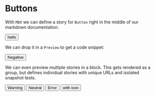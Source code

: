 
<Meta title="MDX|Button" component={Button} />

# Buttons

With `MDX` we can define a story for `Button` right in the middle of our
markdown documentation.

<Story name="primary">
  <Button status="primary">hello</Button>
</Story>

We can drop it in a `Preview` to get a code snippet:

<Preview>
  <Story name="negative">
    <Button status="negative">Negative</Button>
  </Story>
</Preview>

We can even preview multiple stories in a block. This
gets rendered as a group, but defines individual stories
with unique URLs and isolated snapshot tests.

<Preview>
  <Story name="warning">
    <Button status="warning">Warning</Button>
  </Story>
  <Story name="neutral">
    <Button status="neutral">Neutral</Button>
  </Story>
  <Story name="error">
    <Button status="error">Error</Button>
  </Story>
  <Story name="with icon">
    <Button status="warning">
      <Icon icon="check" inline />
      with icon
    </Button>
  </Story>
</Preview>
